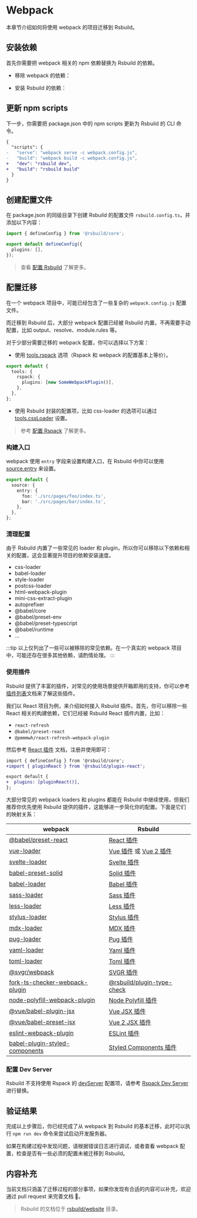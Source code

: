 # Webpack

本章节介绍如何将使用 webpack 的项目迁移到 Rsbuild。

## 安装依赖

首先你需要把 webpack 相关的 npm 依赖替换为 Rsbuild 的依赖。


- 移除 webpack 的依赖：

<PackageManagerTabs command="remove webpack webpack-cli webpack-dev-server" />

- 安装 Rsbuild 的依赖：

<PackageManagerTabs command="add @rsbuild/core -D" />

## 更新 npm scripts

下一步，你需要把 package.json 中的 npm scripts 更新为 Rsbuild 的 CLI 命令。

```diff title="package.json"
{
  "scripts": {
-   "serve": "webpack serve -c webpack.config.js",
-   "build": "webpack build -c webpack.config.js",
+   "dev": "rsbuild dev",
+   "build": "rsbuild build"
  }
}
```

## 创建配置文件

在 package.json 的同级目录下创建 Rsbuild 的配置文件 `rsbuild.config.ts`，并添加以下内容：

```ts title="rsbuild.config.ts"
import { defineConfig } from '@rsbuild/core';

export default defineConfig({
  plugins: [],
});
```

> 查看 [配置 Rsbuild](/guide/basic/configure-rsbuild) 了解更多。

## 配置迁移

在一个 webpack 项目中，可能已经包含了一些复杂的 `webpack.config.js` 配置文件。

而迁移到 Rsbuild 后，大部分 webpack 配置已经被 Rsbuild 内置，不再需要手动配置，比如 output、resolve、module.rules 等。

对于少部分需要迁移的 webpack 配置，你可以选择以下方案：

- 使用 [tools.rspack](/config/tools/rspack) 选项（Rspack 和 webpack 的配置基本上等价）。

```ts title="rsbuild.config.ts"
export default {
  tools: {
    rspack: {
      plugins: [new SomeWebpackPlugin()],
    },
  },
};
```

- 使用 Rsbuild 封装的配置项，比如 css-loader 的选项可以通过 [tools.cssLoader](/config/tools/css-loader) 设置。

> 参考 [配置 Rspack](/guide/basic/configure-rspack) 了解更多。

### 构建入口

webpack 使用 `entry` 字段来设置构建入口，在 Rsbuild 中你可以使用 [source.entry](/config/source/entry) 来设置。

```ts title="rsbuild.config.ts"
export default {
  source: {
    entry: {
      foo: './src/pages/foo/index.ts',
      bar: './src/pages/bar/index.ts',
    },
  },
};
```

### 清理配置

由于 Rsbuild 内置了一些常见的 loader 和 plugin，所以你可以移除以下依赖和相关的配置，这会显著提升项目的依赖安装速度。

- css-loader
- babel-loader
- style-loader
- postcss-loader
- html-webpack-plugin
- mini-css-extract-plugin
- autoprefixer
- @babel/core
- @babel/preset-env
- @babel/preset-typescript
- @babel/runtime
- ...

:::tip
以上仅列出了一些可以被移除的常见依赖。在一个真实的 webpack 项目中，可能还存在很多其他依赖，请酌情处理。
:::

### 使用插件

Rsbuild 提供了丰富的插件，对常见的使用场景提供开箱即用的支持，你可以参考[插件列表](/plugins/list/index)文档来了解这些插件。

我们以 React 项目为例，来介绍如何接入 Rsbuild 插件。首先，你可以移除一些 React 相关的构建依赖，它们已经被 Rsbuild React 插件内置，比如：

- `react-refresh`
- `@babel/preset-react`
- `@pmmmwh/react-refresh-webpack-plugin`

然后参考 [React 插件](/plugins/list/plugin-react) 文档，注册并使用即可：

```diff
import { defineConfig } from '@rsbuild/core';
+import { pluginReact } from '@rsbuild/plugin-react';

export default {
+  plugins: [pluginReact()],
};
```

大部分常见的 webpack loaders 和 plugins 都能在 Rsbuild 中继续使用，但我们推荐你优先使用 Rsbuild 提供的插件，这能够进一步简化你的配置。下面是它们的映射关系：

| webpack                                                                                        | Rsbuild                                                                                                     |
| ---------------------------------------------------------------------------------------------- | ----------------------------------------------------------------------------------------------------------- |
| [@babel/preset-react](https://www.npmjs.com/package/@babel/preset-react)                       | [React 插件](/plugins/list/plugin-react)                                                                    |
| [vue-loader](https://www.npmjs.com/package/vue-loader)                                         | [Vue 插件](/plugins/list/plugin-vue) 或 [Vue 2 插件](https://github.com/rspack-contrib/rsbuild-plugin-vue2) |
| [svelte-loader](https://www.npmjs.com/package/svelte-loader)                                   | [Svelte 插件](/plugins/list/plugin-svelte)                                                                  |
| [babel-preset-solid](https://www.npmjs.com/package/babel-preset-solid)                         | [Solid 插件](/plugins/list/plugin-solid)                                                                    |
| [babel-loader](https://www.npmjs.com/package/babel-loader)                                     | [Babel 插件](/plugins/list/plugin-babel)                                                                    |
| [sass-loader](https://www.npmjs.com/package/sass-loader)                                       | [Sass 插件](/plugins/list/plugin-sass)                                                                      |
| [less-loader](https://www.npmjs.com/package/less-loader)                                       | [Less 插件](/plugins/list/plugin-less)                                                                      |
| [stylus-loader](https://www.npmjs.com/package/stylus-loader)                                   | [Stylus 插件](/plugins/list/plugin-stylus)                                                                  |
| [mdx-loader](https://www.npmjs.com/package/mdx-loader)                                         | [MDX 插件](https://github.com/rspack-contrib/rsbuild-plugin-mdx)                                            |
| [pug-loader](https://www.npmjs.com/package/pug-loader)                                         | [Pug 插件](https://github.com/rspack-contrib/rsbuild-plugin-pug)                                            |
| [yaml-loader](https://www.npmjs.com/package/yaml-loader)                                       | [Yaml 插件](https://github.com/rspack-contrib/rsbuild-plugin-yaml)                                          |
| [toml-loader](https://www.npmjs.com/package/toml-loader)                                       | [Toml 插件](https://github.com/rspack-contrib/rsbuild-plugin-toml)                                          |
| [@svgr/webpack](https://www.npmjs.com/package/@svgr/webpack)                                   | [SVGR 插件](/plugins/list/plugin-svgr)                                                                      |
| [fork-ts-checker-webpack-plugin](https://www.npmjs.com/package/fork-ts-checker-webpack-plugin) | [@rsbuild/plugin-type-check](https://github.com/rspack-contrib/rsbuild-plugin-type-check)                   |
| [node-polyfill-webpack-plugin](https://www.npmjs.com/package/node-polyfill-webpack-plugin)     | [Node Polyfill 插件](https://github.com/rspack-contrib/rsbuild-plugin-node-polyfill)                        |
| [@vue/babel-plugin-jsx](https://www.npmjs.com/package/@vue/babel-plugin-jsx)                   | [Vue JSX 插件](https://github.com/rspack-contrib/rsbuild-plugin-vue-jsx)                                    |
| [@vue/babel-preset-jsx](https://www.npmjs.com/package/@vue/babel-preset-jsx)                   | [Vue 2 JSX 插件](https://github.com/rspack-contrib/rsbuild-plugin-vue2-jsx)                                 |
| [eslint-webpack-plugin](https://www.npmjs.com/package/eslint-webpack-plugin)                   | [ESLint 插件](https://github.com/rspack-contrib/rsbuild-plugin-eslint)                                      |
| [babel-plugin-styled-components](https://www.npmjs.com/package/babel-plugin-styled-components) | [Styled Components 插件](https://github.com/rspack-contrib/rsbuild-plugin-styled-components)                |

### 配置 Dev Server

Rsbuild 不支持使用 Rspack 的 [devServer](https://rspack.dev/config/dev-server) 配置项，请参考 [Rspack Dev Server](/guide/basic/server#rspack-dev-server) 进行替换。

## 验证结果

完成以上步骤后，你已经完成了从 webpack 到 Rsbuild 的基本迁移，此时可以执行 `npm run dev` 命令来尝试启动开发服务器。

如果在构建过程中发现问题，请根据错误日志进行调试，或者查看 webpack 配置，检查是否有一些必须的配置未被迁移到 Rsbuild。

## 内容补充

当前文档只涵盖了迁移过程的部分事项，如果你发现有合适的内容可以补充，欢迎通过 pull request 来完善文档 🤝。

> Rsbuild 的文档位于 [rsbuild/website](https://github.com/web-infra-dev/rsbuild/tree/main/website) 目录。
